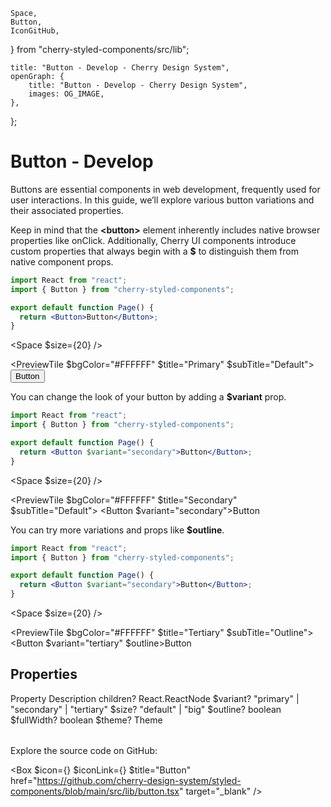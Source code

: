 	Space,
	Button,
	IconGitHub,
} from "cherry-styled-components/src/lib";

	title: "Button - Develop - Cherry Design System",
	openGraph: {
		title: "Button - Develop - Cherry Design System",
		images: OG_IMAGE,
	},
};

# Button - Develop

Buttons are essential components in web development, frequently used for user interactions. In this guide, we’ll explore various button variations and their associated properties.

Keep in mind that the **\<button>** element inherently includes native browser properties like onClick. Additionally, Cherry UI components introduce custom properties that always begin with a **$** to distinguish them from native component props.

```jsx
import React from "react";
import { Button } from "cherry-styled-components";

export default function Page() {
  return <Button>Button</Button>;
}
```

<Space $size={20} />

<PreviewTile $bgColor="#FFFFFF" $title="Primary" $subTitle="Default">
	<Button>Button</Button>
</PreviewTile>

You can change the look of your button by adding a **$variant** prop.

```jsx
import React from "react";
import { Button } from "cherry-styled-components";

export default function Page() {
  return <Button $variant="secondary">Button</Button>;
}
```

<Space $size={20} />

<PreviewTile $bgColor="#FFFFFF" $title="Secondary" $subTitle="Default">
	<Button $variant="secondary">Button</Button>
</PreviewTile>

You can try more variations and props like **$outline**.

```jsx
import React from "react";
import { Button } from "cherry-styled-components";

export default function Page() {
  return <Button $variant="secondary">Button</Button>;
}
```

<Space $size={20} />

<PreviewTile $bgColor="#FFFFFF" $title="Tertiary" $subTitle="Outline">
	<Button $variant="tertiary" $outline>Button</Button>
</PreviewTile>

## Properties

<Table>
	<TableRow>
		<TableHead>Property</TableHead>
		<TableHead>Description</TableHead>
	</TableRow>
	<TableRow>
		<TableData $code>children?</TableData>
		<TableData>React.ReactNode</TableData>
	</TableRow>
	<TableRow>
		<TableData $code>$variant?</TableData>
		<TableData>"primary" | "secondary" | "tertiary"</TableData>
	</TableRow>
	<TableRow>
		<TableData $code>$size?</TableData>
		<TableData>"default" | "big"</TableData>
	</TableRow>
	<TableRow>
		<TableData $code>$outline?</TableData>
		<TableData>boolean</TableData>
	</TableRow>
	<TableRow>
		<TableData $code>$fullWidth?</TableData>
		<TableData>boolean</TableData>
	</TableRow>
	<TableRow>
		<TableData $code>$theme?</TableData>
		<TableData>Theme</TableData>
	</TableRow>
</Table>

Explore the source code on GitHub:

<Box
	$icon={<IconFile />}
	$iconLink={<IconGitHub />}
	$title="Button"
	href="https://github.com/cherry-design-system/styled-components/blob/main/src/lib/button.tsx"
	target="_blank"
/>
